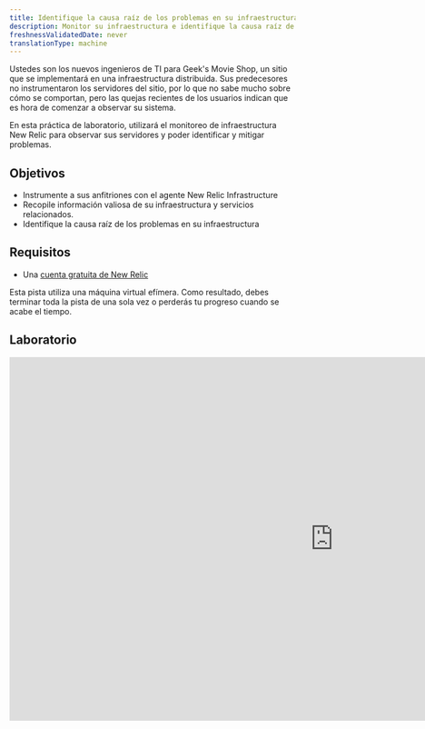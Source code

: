 ```yaml
---
title: Identifique la causa raíz de los problemas en su infraestructura
description: Monitor su infraestructura e identifique la causa raíz de los problemas
freshnessValidatedDate: never
translationType: machine
---
```


Ustedes son los nuevos ingenieros de TI para Geek's Movie Shop, un sitio que se implementará en una infraestructura distribuida. Sus predecesores no instrumentaron los servidores del sitio, por lo que no sabe mucho sobre cómo se comportan, pero las quejas recientes de los usuarios indican que es hora de comenzar a observar su sistema.

En esta práctica de laboratorio, utilizará el monitoreo de infraestructura New Relic para observar sus servidores y poder identificar y mitigar problemas.

## Objetivos

* Instrumente a sus anfitriones con el agente New Relic Infrastructure
* Recopile información valiosa de su infraestructura y servicios relacionados.
* Identifique la causa raíz de los problemas en su infraestructura

## Requisitos

* Una [cuenta gratuita de New Relic](https://newrelic.com/signup)

<Callout variant="important">
  Esta pista utiliza una máquina virtual efímera. Como resultado, debes terminar toda la pista de una sola vez o perderás tu progreso cuando se acabe el tiempo.
</Callout>

## Laboratorio

<iframe
  width="1140"
  height="640"
  sandbox="allow-same-origin allow-scripts allow-popups allow-forms allow-modals"
  src="https://play.instruqt.com/embed/newrelic/tracks/infra?token=em_Pobw3i01bYj-pScM"
  style="border: 0;"
/>

## Tarea

Ahora que sabe cómo instrumentar su infraestructura, aquí hay algunos recursos que puede utilizar para familiarizarse aún más con New Relic Infrastructure:

* [Comience con el monitoreo de infraestructura](/docs/infrastructure/infrastructure-monitoring/get-started/get-started-infrastructure-monitoring/)
* [UIde usuario de hosts de infraestructura](/docs/infrastructure/infrastructure-ui-pages/infra-hosts-ui-page)
